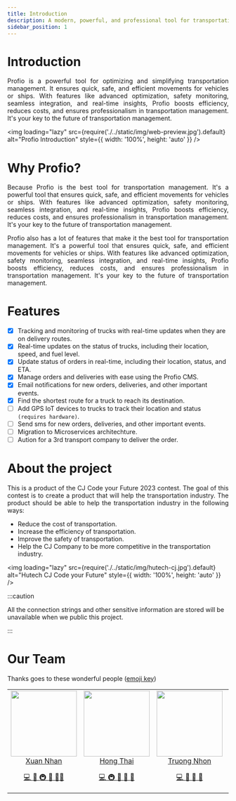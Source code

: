 ```yaml
---
title: Introduction
description: A modern, powerful, and professional tool for transportation management.
sidebar_position: 1
---
```


# Introduction

<p align="justify">
  Profio is a powerful tool for optimizing and simplifying transportation
  management. It ensures quick, safe, and efficient movements for vehicles or
  ships. With features like advanced optimization, safety monitoring, seamless
  integration, and real-time insights, Profio boosts efficiency, reduces costs,
  and ensures professionalism in transportation management. It's your key to the
  future of transportation management.
</p>

<img
  loading="lazy"
  src={require('./../static/img/web-preview.jpg').default}
  alt="Profio Introduction"
  style={{ width: '100%', height: 'auto' }}
/>

# Why Profio?

<p align="justify">
  Because Profio is the best tool for transportation management. It's a powerful
  tool that ensures quick, safe, and efficient movements for vehicles or ships.
  With features like advanced optimization, safety monitoring, seamless
  integration, and real-time insights, Profio boosts efficiency, reduces costs,
  and ensures professionalism in transportation management. It's your key to the
  future of transportation management.
</p>

<p align="justify">
  Profio also has a lot of features that make it the best tool for
  transportation management. It's a powerful tool that ensures quick, safe, and
  efficient movements for vehicles or ships. With features like advanced
  optimization, safety monitoring, seamless integration, and real-time insights,
  Profio boosts efficiency, reduces costs, and ensures professionalism in
  transportation management. It's your key to the future of transportation
  management.
</p>

# Features

- [x] Tracking and monitoring of trucks with real-time updates when they are on delivery routes.
- [x] Real-time updates on the status of trucks, including their location, speed, and fuel level.
- [x] Update status of orders in real-time, including their location, status, and ETA.
- [x] Manage orders and deliveries with ease using the Profio CMS.
- [x] Email notifications for new orders, deliveries, and other important events.
- [x] Find the shortest route for a truck to reach its destination.
- [ ] Add GPS IoT devices to trucks to track their location and status `(requires hardware)`.
- [ ] Send sms for new orders, deliveries, and other important events.
- [ ] Migration to Microservices architechture.
- [ ] Aution for a 3rd transport company to deliver the order.

# About the project

<p align="justify">
  This is a product of the CJ Code your Future 2023 contest. The goal of this
  contest is to create a product that will help the transportation industry. The
  product should be able to help the transportation industry in the following
  ways:
</p>

- Reduce the cost of transportation.
- Increase the efficiency of transportation.
- Improve the safety of transportation.
- Help the CJ Company to be more competitive in the transportation industry.

<img
  loading="lazy"
  src={require('./../static/img/hutech-cj.jpg').default}
  alt="Hutech CJ Code your Future"
  style={{ width: '100%', height: 'auto' }}
/>

:::caution

All the connection strings and other sensitive information are stored will be unavailable when we public this project.

:::

# Our Team

Thanks goes to these wonderful people ([emoji key](https://allcontributors.org/docs/en/emoji-key))

<table>
  <tr>
    <td align="center" valign="top">
      <img
        loading="lazy"
        width="150"
        height="150"
        src="https://github.com/foxminchan.png?s=150"
      />
      <br />
      <a href="https://github.com/foxminchan">Xuan Nhan</a>
      <p>
        <a
          href="https://github.com/HutechCJ/ProfioApp/commits?author=foxminchan"
          title="Developer"
        >
          💻
        </a>
        <a href="#docs" title="Documentation">
          📖
        </a>
        <a href="#infra" title="Infrastructure">
          🚇
        </a>
        <a href="#tool" title="Tools">
          🔧
        </a>
        <a href="#mentoring" title="Mentoring">
          🧑‍🏫
        </a>
      </p>
    </td>
    <td align="center" valign="top">
      <img
        loading="lazy"
        width="150"
        height="150"
        src="https://github.com/Slimaeus.png?s=150"
      />
      <br />
      <a href="https://github.com/Slimaeus">Hong Thai</a>
      <p>
        <a
          href="https://github.com/HutechCJ/ProfioApp/commits?author=Slimaeus"
          title="Developer"
        >
          💻
        </a>
        <a href="#infra" title="Infrastructure">
          🚇
        </a>
        <a href="#projectManagement" title="Project Management">
          📆
        </a>
        <a href="#maintenance" title="Maintenance">
          🚧
        </a>
        <a href="#review" title="Reviewed Pull Requests">
          👀
        </a>
      </p>
    </td>
    <td align="center" valign="top">
      <img
        loading="lazy"
        width="150"
        height="150"
        src="https://github.com/nhonvo.png?s=150"
      />
      <br />
      <a href="https://github.com/nhonvo">Truong Nhon</a>
      <p>
        <a
          href="https://github.com/HutechCJ/ProfioApp/commits?author=nhonvo"
          title="Developer"
        >
          💻
        </a>
        <a href="#ideas" title="Ideas, Planning, & Feedback">
          🤔
        </a>
        <a href="#data" title="Data">
          🔣
        </a>
        <a href="#business" title="Business Development">
          💼
        </a>
      </p>
    </td>
    <td align="center" valign="top">
      <img
        loading="lazy"
        width="150"
        height="150"
        src="https://github.com/fiezt1492.png?s=150"
      />
      <br />
      <a href="https://github.com/fiezt1492">Tien Dat</a>
      <p>
        <a
          href="https://github.com/HutechCJ/ProfioApp/commits?author=fiezt1492"
          title="Developer"
        >
          💻
        </a>
        <a href="#design" title="Design">
          🎨
        </a>
        <a href="#content" title="Content">
          🖋
        </a>
        <a href="#maintenance" title="Maintenance">
          🚧
        </a>
      </p>
    </td>
    <td align="center" valign="top">
      <img
        loading="lazy"
        width="150"
        height="150"
        src="https://github.com/MeiCloudie.png?s=150"
      />
      <br />
      <a href="https://github.com/MeiCloudie">Thuc Van</a>
      <p>
        <a
          href="https://github.com/HutechCJ/ProfioApp/commits?author=MeiCloudie"
          title="Developer"
        >
          💻
        </a>
        <a href="#design" title="Design">
          🎨
        </a>
        <a href="#content" title="Content">
          🖋
        </a>
        <a href="#talk" title="Talks">
          📢
        </a>
      </p>
    </td>
  </tr>
</table>
